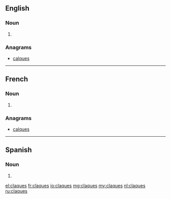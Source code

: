 ==English==

===Noun===
{{head|en|plural}}

# {{plural of|claque|lang=en}}

===Anagrams===
* [[calques#English|calques]]

----

==French==

===Noun===
{{head|fr|plural|g=?}}

# {{plural of|claque|lang=fr}}

===Anagrams===
* [[calques#French|calques]]

----

==Spanish==

===Noun===
{{head|es|noun form|g=m-p}}

# {{plural of|clac|lang=es}}

[[el:claques]]
[[fr:claques]]
[[io:claques]]
[[mg:claques]]
[[my:claques]]
[[nl:claques]]
[[ru:claques]]